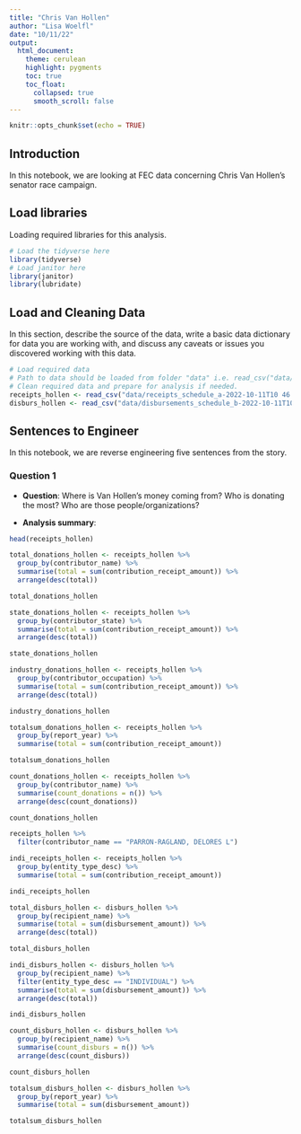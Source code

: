 ```yaml
---
title: "Chris Van Hollen"
author: "Lisa Woelfl"
date: "10/11/22"
output:
  html_document:
    theme: cerulean
    highlight: pygments
    toc: true
    toc_float:
      collapsed: true
      smooth_scroll: false
---
```


```r
knitr::opts_chunk$set(echo = TRUE)
```

## Introduction 

In this notebook, we are looking at FEC data concerning Chris Van Hollen's senator race campaign.

## Load libraries

Loading required libraries for this analysis.

```r
# Load the tidyverse here
library(tidyverse)
# Load janitor here
library(janitor)
library(lubridate)
```

## Load and Cleaning Data

In this section, describe the source of the data, write a basic data dictionary for data you are working with, and discuss any caveats or issues you discovered working with this data. 

```r
# Load required data
# Path to data should be loaded from folder "data" i.e. read_csv("data/name_of_data.csv")
# Clean required data and prepare for analysis if needed. 
receipts_hollen <- read_csv("data/receipts_schedule_a-2022-10-11T10 46 25.csv")
disburs_hollen <- read_csv("data/disbursements_schedule_b-2022-10-11T10 48 05.csv")
```

## Sentences to Engineer
In this notebook, we are reverse engineering five sentences from the story.

### Question 1

* **Question**: Where is Van Hollen's money coming from? Who is donating the most? Who are those people/organizations?

* **Analysis summary**: 

```r
head(receipts_hollen)
```

```r
total_donations_hollen <- receipts_hollen %>% 
  group_by(contributor_name) %>% 
  summarise(total = sum(contribution_receipt_amount)) %>% 
  arrange(desc(total))

total_donations_hollen
```

```r
state_donations_hollen <- receipts_hollen %>% 
  group_by(contributor_state) %>% 
  summarise(total = sum(contribution_receipt_amount)) %>% 
  arrange(desc(total))

state_donations_hollen
```

```r
industry_donations_hollen <- receipts_hollen %>% 
  group_by(contributor_occupation) %>% 
  summarise(total = sum(contribution_receipt_amount)) %>% 
  arrange(desc(total))

industry_donations_hollen
```



```r
totalsum_donations_hollen <- receipts_hollen %>%
  group_by(report_year) %>% 
  summarise(total = sum(contribution_receipt_amount))

totalsum_donations_hollen
```


```r
count_donations_hollen <- receipts_hollen %>% 
  group_by(contributor_name) %>% 
  summarise(count_donations = n()) %>% 
  arrange(desc(count_donations))

count_donations_hollen
```

```r
receipts_hollen %>% 
  filter(contributor_name == "PARRON-RAGLAND, DELORES L")
```

```r
indi_receipts_hollen <- receipts_hollen %>% 
  group_by(entity_type_desc) %>% 
  summarise(total = sum(contribution_receipt_amount))

indi_receipts_hollen
```


```r
total_disburs_hollen <- disburs_hollen %>% 
  group_by(recipient_name) %>% 
  summarise(total = sum(disbursement_amount)) %>% 
  arrange(desc(total))

total_disburs_hollen
```

```r
indi_disburs_hollen <- disburs_hollen %>% 
  group_by(recipient_name) %>% 
  filter(entity_type_desc == "INDIVIDUAL") %>% 
  summarise(total = sum(disbursement_amount)) %>% 
  arrange(desc(total))

indi_disburs_hollen
```


```r
count_disburs_hollen <- disburs_hollen %>% 
  group_by(recipient_name) %>% 
  summarise(count_disburs = n()) %>% 
  arrange(desc(count_disburs))

count_disburs_hollen
```

```r
totalsum_disburs_hollen <- disburs_hollen %>%
  group_by(report_year) %>% 
  summarise(total = sum(disbursement_amount))

totalsum_disburs_hollen
```














